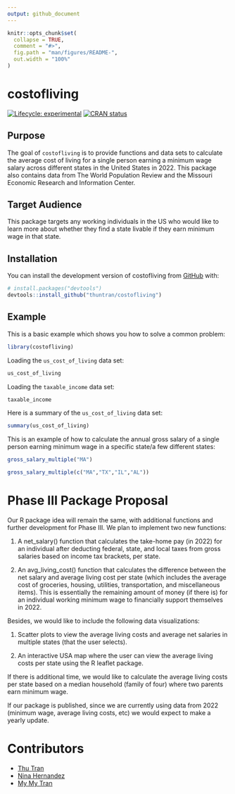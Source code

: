 ```yaml
---
output: github_document
---
```


<!-- README.md is generated from README.Rmd. Please edit that file -->

```r
knitr::opts_chunk$set(
  collapse = TRUE,
  comment = "#>",
  fig.path = "man/figures/README-",
  out.width = "100%"
)
```

# costofliving

<!-- badges: start -->
[![Lifecycle: experimental](https://img.shields.io/badge/lifecycle-experimental-orange.svg)](https://lifecycle.r-lib.org/articles/stages.html#experimental)
[![CRAN status](https://www.r-pkg.org/badges/version/myspotify)](https://CRAN.R-project.org/package=costofliving)
<!-- badges: end -->

## Purpose

The goal of `costofliving` is to provide functions and data sets to calculate the average cost of living for a single person earning a minimum wage salary across different states in the United States in 2022. This package also contains data from The World Population Review and the Missouri Economic Research and Information Center. 

## Target Audience

This package targets any working individuals in the US who would like to learn more about whether they find a state livable if they earn minimum wage in that state.


## Installation

You can install the development version of costofliving from [GitHub](https://github.com/) with:

``` r
# install.packages("devtools")
devtools::install_github("thuntran/costofliving")
```

## Example

This is a basic example which shows you how to solve a common problem:

```r
library(costofliving)
```

Loading the `us_cost_of_living` data set:

```r
us_cost_of_living
```

Loading the `taxable_income` data set:

```r
taxable_income
```

Here is a summary of the `us_cost_of_living` data set:

```r
summary(us_cost_of_living)
```

This is an example of how to calculate the annual gross salary of a single person earning minimum wage in a specific state/a few different states:

```r
gross_salary_multiple("MA")
```

```r
gross_salary_multiple(c("MA","TX","IL","AL"))
```

# Phase III Package Proposal 

Our R package idea will remain the same, with additional functions and further development for Phase III. We plan to implement two new functions:

  (1) A net_salary() function that calculates the take-home pay (in 2022) for an individual after deducting federal, state, and local taxes from gross salaries based on income tax brackets, per state. 
  
  (2) An avg_living_cost() function that calculates the difference between the net salary and average living cost per state (which includes the average cost of groceries, housing, utilities, transportation, and miscellaneous items). This is essentially the remaining amount of money (if there is) for an individual working minimum wage to financially support themselves in 2022. 
  
  
Besides, we would like to include the following data visualizations:

  (1) Scatter plots to view the average living costs and average net salaries in multiple states (that the user selects).
  
  (2) An interactive USA map where the user can view the average living costs per state using the R leaflet package. 



If there is additional time, we would like to calculate the average living costs per state based on a median household (family of four) where two parents earn minimum wage.


If our package is published, since we are currently using data from 2022 (minimum wage, average living costs, etc) we would expect to make a yearly update. 


# Contributors

- [Thu Tran](https://github.com/thuntran)
- [Nina Hernandez](http://github.com/nhernandez3)
- [My My Tran](http://github.com/puppehmama)

